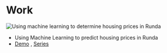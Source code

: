 <SEO
  title="Work"
  description="Wamaitha Nyamu datascience portfolio"
/>

# Work
![Using machine learning to determine housing prices in Runda](../assets/runda_homes_cover.png)
- Using Machine Learning to predict housing prices in Runda
- [Demo]() , [Series](/categories/runda-houses/)